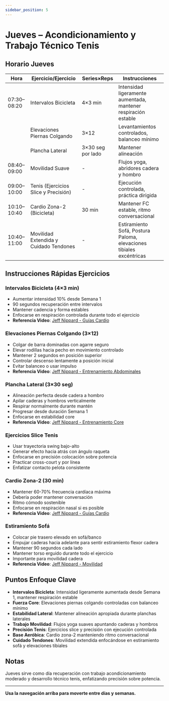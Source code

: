 ```yaml
---
sidebar_position: 5
---
```



<WorkoutNav weekNumber={2} />

# Jueves – Acondicionamiento y Trabajo Técnico Tenis

## Horario Jueves

| Hora | Ejercicio/Ejercicio | Series×Reps | Instrucciones |
|------|---------------|-----------|--------------|
| 07:30–08:20 | Intervalos Bicicleta | 4×3 min | Intensidad ligeramente aumentada, mantener respiración estable |
| | Elevaciones Piernas Colgando | 3×12 | Levantamientos controlados, balanceo mínimo |
| | Plancha Lateral | 3×30 seg por lado | Mantener alineación |
| 08:40–09:00 | Movilidad Suave | - | Flujos yoga, abridores cadera y hombro |
| 09:00–10:00 | Tenis (Ejercicios Slice y Precisión) | - | Ejecución controlada, práctica dirigida |
| 10:10–10:40 | Cardio Zona-2 (Bicicleta) | 30 min | Mantener FC estable, ritmo conversacional |
| 10:40–11:00 | Movilidad Extendida y Cuidado Tendones | - | Estiramiento Sofá, Postura Paloma, elevaciones tibiales excéntricas |

## Instrucciones Rápidas Ejercicios

### Intervalos Bicicleta (4×3 min)
- Aumentar intensidad 10% desde Semana 1
- 90 segundos recuperación entre intervalos
- Mantener cadencia y forma estables
- Enfocarse en respiración controlada durante todo el ejercicio
- **Referencia Video**: [Jeff Nippard - Guías Cardio](https://www.youtube.com/watch?v=Kl0ht3ow8TQ)

### Elevaciones Piernas Colgando (3×12)
- Colgar de barra dominadas con agarre seguro
- Elevar rodillas hacia pecho en movimiento controlado
- Mantener 2 segundos en posición superior
- Controlar descenso lentamente a posición inicial
- Evitar balanceo o usar impulso
- **Referencia Video**: [Jeff Nippard - Entrenamiento Abdominales](https://www.youtube.com/watch?v=_xdOuqokcm4)

### Plancha Lateral (3×30 seg)
- Alineación perfecta desde cadera a hombro
- Apilar caderas y hombros verticalmente
- Respirar normalmente durante mantén
- Progresar desde duración Semana 1
- Enfocarse en estabilidad core
- **Referencia Video**: [Jeff Nippard - Entrenamiento Core](https://www.youtube.com/watch?v=_xdOuqokcm4)

### Ejercicios Slice Tenis
- Usar trayectoria swing bajo-alto
- Generar efecto hacia atrás con ángulo raqueta
- Enfocarse en precisión colocación sobre potencia
- Practicar cross-court y por línea
- Enfatizar contacto pelota consistente

### Cardio Zona-2 (30 min)
- Mantener 60-70% frecuencia cardíaca máxima
- Debería poder mantener conversación
- Ritmo cómodo sostenible
- Enfocarse en respiración nasal si es posible
- **Referencia Video**: [Jeff Nippard - Guías Cardio](https://www.youtube.com/watch?v=Kl0ht3ow8TQ)

### Estiramiento Sofá
- Colocar pie trasero elevado en sofá/banco
- Empujar caderas hacia adelante para sentir estiramiento flexor cadera
- Mantener 90 segundos cada lado
- Mantener torso erguido durante todo el ejercicio
- Importante para movilidad cadera
- **Referencia Video**: [Jeff Nippard - Movilidad](https://www.youtube.com/watch?v=8wPpK6xW9s8)

## Puntos Enfoque Clave

- **Intervalos Bicicleta**: Intensidad ligeramente aumentada desde Semana 1, mantener respiración estable
- **Fuerza Core**: Elevaciones piernas colgando controladas con balanceo mínimo
- **Estabilidad Lateral**: Mantener alineación apropiada durante planchas laterales
- **Trabajo Movilidad**: Flujos yoga suaves apuntando caderas y hombros
- **Precisión Tenis**: Ejercicios slice y precisión con ejecución controlada
- **Base Aeróbica**: Cardio zona-2 manteniendo ritmo conversacional
- **Cuidado Tendones**: Movilidad extendida enfocándose en estiramiento sofá y elevaciones tibiales

## Notas

Jueves sirve como día recuperación con trabajo acondicionamiento moderado y desarrollo técnico tenis, enfatizando precisión sobre potencia.

---

**Usa la navegación arriba para moverte entre días y semanas.**
